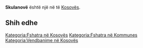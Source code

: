 {{Fshat në 
 | Emri                = Skulanovë
 | EmriAlt                = 
 | NAME_SHORT_FORM=      
 | NAME_GENERIC=      
 | NAME_SORT_NAME_RO=      SKULANOVE
 | FULL_NAME_RO = Skulanovë
 | FULL_NAME_ND_RO=Skulanove
 | SORT_NAME_RG=SKULANOVE
 | FULL_NAME_RG=Skulanovë
 | FULL_NAME_ND_RG=Skulanove
 | SRP_NAME_SHORT_FORM=      
 | SRP_NAME_GENERIC=      
 | SRP_NAME_SORT_NAME_RO=      
 | SRP_FULL_NAME_RO = 
 | SRP_FULL_NAME_ND_RO=
 | SRP_SORT_NAME_RG=
 | SRP_FULL_NAME_RG=
 | SRP_FULL_NAME_ND_RG=
 | Emri (Rasa dhanore) = 
 | Figura              = 
 | Shteti              = Kosovo
 | Komuna              = 
 | Kodi postar         = 
 | Sipërfaqja          = 

 | Popullsia           = 

 | Regj. i popullsisë  = 
 | Dend. e popullsisë  = 
 | Faqja zyrtare       = 
 <!--- Koordinatat ----> 
 | Gjerësia            = 42.559846
 | Gjatësia            = 21.0816
 | Lartësia            = 
}}
'''Skulanovë''' është një [[]] në [[]] të [[Kosovës]].

<!-- == Gjeografia == -->
<!-- == Historia == -->
<!-- == Demografia == -->
== Shih edhe ==
{{Komuna }}
{{Kosovo-Administrata-Cung}}

[[Kategoria:Fshatra në Kosovës]]
[[Kategoria:Fshatra në Kommunes ]]
[[Kategoria:Vendbanime në Kosovës]]